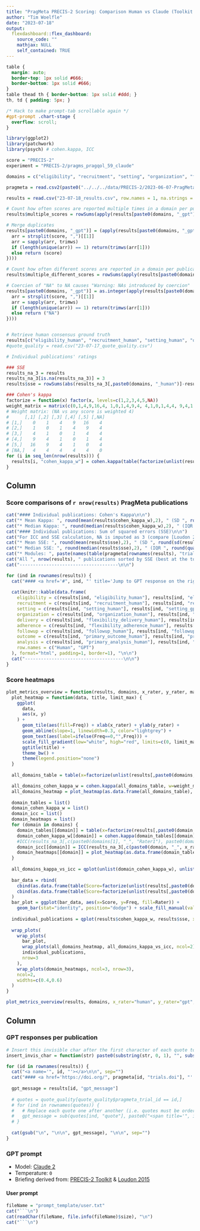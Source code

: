 ```yaml
---
title: "PragMeta PRECIS-2 Scoring: Comparison Human vs Claude (Toolkit + Loudon 2015 briefing)"
author: "Tim Woelfle"
date: "2023-07-18"
output: 
  flexdashboard::flex_dashboard:
    source_code: ""
    mathjax: NULL
    self_contained: TRUE
---
```


```css
table {
  margin: auto;
  border-top: 1px solid #666;
  border-bottom: 1px solid #666;
}
table thead th { border-bottom: 1px solid #ddd; }
th, td { padding: 5px; }

/* Hack to make prompt-tab scrollable again */
#gpt-prompt .chart-stage {
  overflow: scroll;
}
```

```r
library(ggplot2)
library(patchwork)
library(psych) # cohen.kappa, ICC

score = "PRECIS-2"
experiment = "PRECIS-2/pragms_pragqol_59_claude"

domains = c("eligibility", "recruitment", "setting", "organization", "flexibility_delivery", "flexibility_adherence", "followup", "primary_outcome", "primary_analysis")

pragmeta = read.csv2(paste0("../../../data/PRECIS-2/2023-06-07-PragMeta-export-V1_TW.csv"), row.names = "trials.trials_id", )

results = read.csv("23-07-18_results.csv", row.names = 1, na.strings = c(""))

# Count how often scores are reported multiple times in a domain per publication (including duplicates)
results$multiple_scores = rowSums(apply(results[paste0(domains, "_gpt")], 2, function(x) !x %in% c("1", "2", "3", "4", "5", "NA")))

# Merge duplicates
results[paste0(domains, "_gpt")] = (apply(results[paste0(domains, "_gpt")], 2, Vectorize(function(score) {
  arr = strsplit(score, ",")[[1]]
  arr = sapply(arr, trimws)
  if (length(unique(arr)) == 1) return(trimws(arr[1]))
  else return (score)
})))

# Count how often different scores are reported in a domain per publication (excluding duplicates)
results$multiple_different_scores = rowSums(apply(results[paste0(domains, "_gpt")], 2, function(x) !x %in% c("1", "2", "3", "4", "5", "NA")))

# Coercien of "NA" to NA causes "Warning: NAs introduced by coercion"
results[paste0(domains, "_gpt")] = as.integer(apply(results[paste0(domains, "_gpt")], 2, Vectorize(function(score) {
  arr = strsplit(score, ",")[[1]]
  arr = sapply(arr, trimws)
  if (length(unique(arr)) == 1) return(trimws(arr[1]))
  else return ("NA")
})))


# Retrieve human consensus ground truth
results[c("eligibility_human", "recruitment_human", "setting_human", "organization_human", "flexibility_delivery_human", "flexibility_adherence_human", "followup_human", "primary_outcome_human", "primary_analysis_human")] = pragmeta[rownames(results), c("precis2.eligibility_score", "precis2.recruit_score", "precis2.set_score", "precis2.org_score", "precis2.flex_score", "precis2.adherence_score", "precis2.fu_score", "precis2.out_score", "precis2.analysis_score")]
#quote_quality = read.csv("23-07-17_quote_quality.csv")

# Individual publications' ratings

### SSE
results_na_3 = results
results_na_3[is.na(results_na_3)] = 3
results$sse = rowSums(abs(results_na_3[,paste0(domains, "_human")]-results_na_3[,paste0(domains, "_gpt")])**2)

### Cohen's kappa
factorize = function(x) factor(x, levels=c(1,2,3,4,5,NA))
weight_matrix = matrix(c(0,1,4,9,16,4, 1,0,1,4,9,4, 4,1,0,1,4,4, 9,4,1,0,1,4, 16,9,4,1,0,4, 4,4,4,4,4,0), nrow=6)
# Weight matrix: (NA vs any score is weighted 4)
#      [,1] [,2] [,3] [,4] [,5] [,NA]
# [1,]    0    1    4    9   16    4
# [2,]    1    0    1    4    9    4
# [3,]    4    1    0    1    4    4
# [4,]    9    4    1    0    1    4
# [5,]   16    9    4    1    0    4
# [NA,]   4    4    4    4    4    0
for (i in seq_len(nrow(results))) {
  results[i, "cohen_kappa_w"] = cohen.kappa(table(factorize(unlist(results[i, paste0(domains, "_human")])), factorize(unlist(results[i, paste0(domains, "_gpt")])), useNA="always"), w=weight_matrix)$weighted.kappa
}
```

Column {data-width=60}
-------------------------------------

### Score comparisons of `r nrow(results)` PragMeta publications

```r
cat("#### Individual publications: Cohen's Kappa\n\n")
cat("* Mean Kappa: ", round(mean(results$cohen_kappa_w),2), " (SD ", round(sd(results$cohen_kappa_w),2), ")\n\n", sep="")
cat("* Median Kappa: ", round(median(results$cohen_kappa_w),2), " (IQR ", round(quantile(results$cohen_kappa_w,0.25),2), "-", round(quantile(results$cohen_kappa_w,0.75),2), ", range ", min(results$cohen_kappa_w), "-", max(results$cohen_kappa_w), ")\n\n", sep="")
cat("#### Individual publications: Sum of squared errors (SSE)\n\n")
cat("For ICC and SSE calculation, NA is imputed as 3 (compare [Loudon 2017](https://doi.org/10.1016/j.jclinepi.2017.06.001) for ICC). SSE = sum((human-gpt)²). Examples: error of 1 in each of the 9 domains: SSE = 9×(1²)= 9; error of 4 in 1 domain: 1×(4²)=16; error of 2 in 5 domains: SSE = 5×(2²) = 20\n\n")
cat("* Mean SSE: ", round(mean(results$sse),2), " (SD ", round(sd(results$sse),2), ")\n\n", sep="")
cat("* Median SSE: ", round(median(results$sse),2), " (IQR ", round(quantile(results$sse,0.25),2), "-", round(quantile(results$sse,0.75),2), ", range ", min(results$sse), "-", max(results$sse), ")\n\n", sep="")
cat("* Modules: ", paste(names(table(pragmeta[rownames(results), "trials.module"])), table(pragmeta[rownames(results), "trials.module"]), sep=": ", collapse=", "), "\n\n", sep="")
cat("All ", nrow(results), " publications sorted by SSE (best at the top, worst at the bottom):\n\n", sep="")
cat("-------------------------------------\n\n")

for (ind in rownames(results)) {
  cat("#### <a href='#", ind, "' title='Jump to GPT response on the right'>", pragmeta[ind, "trials.title"], "</a> (", pragmeta[ind, "trials.pub_year"], "), ", pragmeta[ind, "trials.module"], ", SEE: ", results[ind, "sse"], ", Cohen Kappa: ", round(results[ind, "cohen_kappa_w"], 2), "\n\n", sep="")
  
  cat(knitr::kable(data.frame(
    eligibility = c(results[ind, "eligibility_human"], results[ind, "eligibility_gpt"]),
    recruitment = c(results[ind, "recruitment_human"], results[ind, "recruitment_gpt"]),
    setting = c(results[ind, "setting_human"], results[ind, "setting_gpt"]),
    organization = c(results[ind, "organization_human"], results[ind, "organization_gpt"]),
    delivery = c(results[ind, "flexibility_delivery_human"], results[ind, "flexibility_delivery_gpt"]),
    adherence = c(results[ind, "flexibility_adherence_human"], results[ind, "flexibility_adherence_gpt"]),
    followup = c(results[ind, "followup_human"], results[ind, "followup_gpt"]),
    outcome = c(results[ind, "primary_outcome_human"], results[ind, "primary_outcome_gpt"]),
    analysis = c(results[ind, "primary_analysis_human"], results[ind, "primary_analysis_gpt"]),
    row.names = c("Human", "GPT")
  ), format="html", padding=1, border=1), "\n\n")
  cat("-------------------------------------\n\n")
}
```

### Score heatmaps

```r
plot_metrics_overview = function(results, domains, x_rater, y_rater, max_all_domains, max_single_domains, factorize, weight_matrix, useNA="always") {
  plot_heatmap = function(data, title, limit_max) {
    ggplot(
      data, 
      aes(x, y)
    ) +
      geom_tile(aes(fill=Freq)) + xlab(x_rater) + ylab(y_rater) +
      geom_abline(slope=1, linewidth=0.3, color="lightgrey") +
      geom_text(aes(label=ifelse(Freq==0,"",Freq))) +
      scale_fill_gradient(low="white", high="red", limits=c(0, limit_max)) +
      ggtitle(title) +
      theme_bw() +
      theme(legend.position="none")
  }
  
  all_domains_table = table(x=factorize(unlist(results[,paste0(domains, "_", x_rater)])), y=factorize(unlist(results[,paste0(domains, "_", y_rater)])), useNA=useNA)

  all_domains_cohen_kappa_w = cohen.kappa(all_domains_table, w=weight_matrix)$weighted.kappa
  all_domains_heatmap = plot_heatmap(as.data.frame(all_domains_table), paste0("all domains (weighted Cohen κ=", round(all_domains_cohen_kappa_w, 2), ")"), max_all_domains)
  
  domain_tables = list()
  domain_cohen_kappa_w = list()
  domain_icc = list()
  domain_heatmaps = list()
  for (domain in domains) {
    domain_tables[[domain]] = table(x=factorize(results[,paste0(domain, "_", x_rater)]), y=factorize(results[,paste0(domain, "_", y_rater)]), useNA=useNA)
    domain_cohen_kappa_w[[domain]] = cohen.kappa(domain_tables[[domain]], w=weight_matrix)$weighted.kappa
    #ICC(results_na_3[,c(paste0(domains[1], "_", "Rater1"), paste0(domains[1], "_", "Rater2"))])
    domain_icc[[domain]] = ICC(results_na_3[,c(paste0(domain, "_", x_rater), paste0(domain, "_", y_rater))])$results["Average_random_raters", "ICC"]
    domain_heatmaps[[domain]] = plot_heatmap(as.data.frame(domain_tables[[domain]]), paste0(domain, " (κ=", round(domain_cohen_kappa_w[[domain]],2), ", ICC=", round(domain_icc[[domain]],2), ")"), max_single_domains)
  }
  
  all_domains_kappa_vs_icc = qplot(unlist(domain_cohen_kappa_w), unlist(domain_icc), xlab="Weighted Cohen kappa", ylab="ICC(2,k)", xlim=c(-0.2,1), ylim=c(0,1), size=I(3)) + theme_bw()
  
  bar_data = rbind(
    cbind(as.data.frame(table(Score=factorize(unlist(results[,paste0(domains, "_", x_rater)])), useNA = useNA)), Rater="x"),
    cbind(as.data.frame(table(Score=factorize(unlist(results[,paste0(domains, "_", y_rater)])), useNA = useNA)), Rater="y")
  )
  bar_plot = ggplot(bar_data, aes(x=Score, y=Freq, fill=Rater)) +
    geom_bar(stat="identity", position="dodge") + scale_fill_manual(values=c("x"="#2780e3", "y"="#ff9e81")) + theme_bw() + xlab(NULL) + ggtitle(paste0(x_rater, " (blue) vs ", y_rater, " (red)")) + theme(legend.position="none")
  
  individual_publications = qplot(results$cohen_kappa_w, results$sse, xlab="Weighted Cohen kappa", ylab="Sum of squared errors", xlim=c(-0.5,1), size=I(3), alpha=I(0.8)) + theme_bw() + ggtitle(paste0("individual publications' ratings (n=", nrow(results), ")"))
  
  wrap_plots(
    wrap_plots(
      bar_plot, 
      wrap_plots(all_domains_heatmap, all_domains_kappa_vs_icc, ncol=2),
      individual_publications, 
      nrow=3
    ),
    wrap_plots(domain_heatmaps, ncol=3, nrow=3),
    ncol=2,
    widths=c(0.4,0.6)
  )
}

plot_metrics_overview(results, domains, x_rater="human", y_rater="gpt", 125, 30, factorize, weight_matrix)
```

Column {data-width=40 .tabset}
-------------------------------------

### GPT responses per publication

```r
# Insert this invisible char after the first character of each quote to make sure that it is only replaced with span once
insert_invis_char = function(str) paste0(substring(str, 0, 1), "‎", substring(str, 2))

for (id in rownames(results)) {
  cat("<a name='", id, "'></a>\n\n", sep="")
  cat("#### <a href='https://doi.org/", pragmeta[id, "trials.doi"], "' title='Open publication'>", pragmeta[id, "trials.title"], "</a> (", pragmeta[id, "trials.pub_year"], "), ", pragmeta[id, "trials.module"], "\n\n", sep="")
  
  gpt_message = results[id, "gpt_message"]
  
  # quotes = quote_quality[quote_quality$pragmeta_trial_id == id,]
  # for (ind in rownames(quotes)) {
  #   # Replace each quote one after another (i.e. quotes must be ordered in csv), do not use gsub with this strategy
  #   gpt_message = sub(quotes[ind, "quote"], paste0("<span title='", insert_invis_char(trimws(gsub("'", "&#39;", gsub("\n", "", quotes[ind, "best_match"]), fixed=T))), "' style='border-bottom: 1px dashed black;", ifelse(quotes[ind, "ratio"] < 80, "background-color: red", ifelse(quotes[ind, "ratio"] < 95, "background-color: orange", ifelse(quotes[ind, "ratio"] < 100, "background-color: yellow", ""))), "'>", insert_invis_char(quotes[ind, "quote"]), "</span>"), gpt_message, fixed=T, useBytes = T)
  # }
  
  cat(gsub("\n", "\n\n", gpt_message), "\n\n", sep="")
}
```

### GPT prompt

* Model: [Claude 2](https://www.anthropic.com/index/claude-2)
* Temperature: `0`
* Briefing derived from: [PRECIS-2 Toolkit](http://precis-2.org/Help/Documentation/ToolkitDownload) & [Loudon 2015](https://doi.org/10.1136/bmj.h2147)

#### User prompt

```r
fileName = "prompt_template/user.txt"
cat("```\n")
cat(readChar(fileName, file.info(fileName)$size), "\n")
cat("```\n")
```
